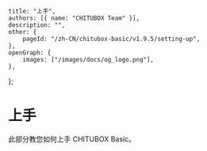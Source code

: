 	title: "上手",
	authors: [{ name: "CHITUBOX Team" }],
	description: "",
	other: {
		pageId: "/zh-CN/chitubox-basic/v1.9.5/setting-up",
	},
	openGraph: {
		images: ["/images/docs/og_logo.png"],
	},
};

# 上手

此部分教您如何上手 CHITUBOX Basic。
